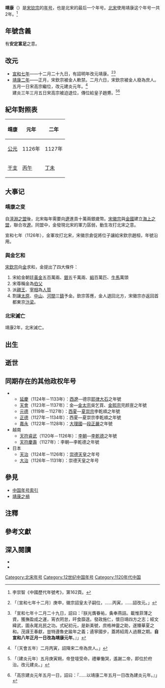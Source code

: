 {{Eranamebox|年号=靖康
|起讫时间= 1126年－1127年四月
|政权= [[北宋|北宋]]
|帝王= [[宋钦宗|宋钦宗]]赵桓
|历时= 2年
|timeline= <timeline>
ImageSize  = width:200 height:50
PlotArea   = width:180 height:30 left:10 bottom:20
TimeAxis   = orientation:horizontal
DateFormat = yyyy
Period     = from:960 till:1127
AlignBars  = early
ScaleMajor = increment:167 start:960
Colors =
  id:canvas value:rgb(1,1,0.85)
BackgroundColors = canvas:canvas
PlotData =
  width:15 color:black
  bar:era from:start till:end
  bar:era from:1126 till:1127 color:red
  bar:era from:1126 till:1127 color:green
</timeline>
|说明= <span style="color: green">靖康</span>在'''北宋'''及<span style="color: red">宋钦宗</span>时期的位置。
}}
'''靖康'''（{{kj|1126年||1127年|四月}}）是[[宋钦宗|宋钦宗]]的[[年号|年号]]，也是北宋的最后一个年号。[[北宋|北宋]]使用靖康这个年号一共2年。<ref>李崇智《中國歷代年號考》，第162頁。</ref>

==年號含義==
有'''安定富足'''之意。

==改元==
*[[1125年|宣和七年]]——十二月二十九日，有詔明年改元靖康。<ref>{{cite wikisource|title=宋史本紀第二十三欽宗|last=脫脫|wslink=zh:宋史/卷023}}「〔宣和七年十二月〕庚申，徽宗詔皇太子嗣位，……丙寅，……詔改元。」</ref><ref>{{cite wikisource|title=宋會要輯稿禮五十四|last=徐松|wslink=zh:宋會要輯稿/卷078}}「宣和七年十二月二十九日，詔曰：『朕光膺眷祐，夤奉燕詰。載惟菲薄之資，獲撫盈成之運，宵衣罔怠，旰食靡遑。發政施仁，懷日靖四方之志；經文緯武，圖永尾兆民之功。式紀初元，是新美號，庶格神靈之助，遂臻華夏之和。茂謹王春獻，豈特遵魯史踰年之義；遹寧國步，蓋將紹周人過曆之期。'''自宣和八年正月一日改為靖康元年'''。』」</ref>
*[[1127年|靖康二年]]——正月，宋欽宗被金人軟禁。二月六日，宋欽宗被金人廢為庶人。五月一日宋高宗繼位，改元建炎元年。<ref>{{cite wikisource|title=金史本紀第三太宗|last=脫脫|wslink=zh:金史/卷3}}「〔天會五年〕二月丙寅，詔降宋二帝為庶人。」</ref><br>建炎三年三月五日宋高宗被迫退位，傳位給皇子趙旉。<ref>{{cite wikisource|title=宋史本紀第二十五高宗一|last=脫脫|wslink=zh:宋史/卷024}}「〔建炎元年〕五月庚寅朔，帝登壇受命，禮畢慟哭，遙謝二帝，即位於府治。改元建炎。」</ref><ref>{{cite wikisource|title=宋會要輯稿禮五十四|last=徐松|wslink=zh:宋會要輯稿/卷078}}「高宗建炎元年五月一日，詔曰：『……以靖康二年五月一日改為建炎元年。』」</ref>

==紀年對照表==
{| class="wikitable"  style="text-align:center;"
!靖康!!元年!!二年
|-
![[公元|公元]]
|1126年||1127年
|-
![[干支|干支]]
|[[丙午|丙午]]||[[丁未|丁未]]
|}

==大事记==

=== 靖康之变 ===
{{main|靖康之变}}
自[[澶淵之盟|澶淵之盟]]後，北宋每年需要向[[遼|遼]]進貢十萬兩銀歲幣。{{fact|雖然其對北宋并非巨大經濟壓力，但宮內反對聲依然強烈。於是}}[[宋徽宗|宋徽宗]]與[[金國|金國]]建立[[海上之盟|海上之盟]]，聯合攻[[遼朝|遼]]。同盟中，金發現北宋的軍力孱弱，動生攻打北宋之意。

宣和七年（1126年），金軍攻打北宋，宋徽宗倉促將位子讓給宋欽宗趙桓，年號沿用。

=== 與金乞和 ===
[[宋欽宗|宋欽宗]]向[[金朝|金]]求和，金提出了四大條件：
# 宋給金朝廷[[黃金|黃金]]五百萬兩、[[銀|銀]]五千萬兩、[[緞|緞]]百萬匹、[[牛|牛]][[馬|馬]]萬頭
# 宋尊稱金為[[伯父|伯父]]
# 派[[親王|親王]]、[[宰相|宰相]]為[[人質|人質]]
# 割讓[[太原|太原]]、[[中山府|中山]]、[[河間|河間]]三[[鎮|鎮]]予金。欽宗答應，金人退回北方，宋徽宗亦返回首都東京[[汴梁|汴梁]]。

=== 北宋滅亡 ===
靖康2年，北宋滅亡。

==出生==

==逝世==

==同期存在的其他政权年号==
**[[延慶_(西遼)|延慶]]（1124年－1133年）：[[西遼|西遼]]—德宗[[耶律大石|耶律大石]]之年號
**[[天會_(金朝)|天會]]（1123年－1137年）：金—[[金太宗|金太宗]]吳乞買、[[金熙宗|金熙宗]]完颜亶之年號
**[[元德|元德]]（1119年－1127年）：[[西夏|西夏]]—[[夏崇宗|夏崇宗]]李乾順之年號
**[[正德_(西夏)|正德]]（1127年－1134年）：西夏—夏崇宗李乾順之年號
**[[嘉永_(大理)|嘉永]]（1122年－1128年）：[[大理國|大理國]]—[[段正嚴|段正嚴]]之年號
*越南
**[[天符睿武|天符睿武]]（1120年－1126年）：[[李朝_(越南)|李朝]]—[[李乾德|李乾德]]之年號
**[[天符慶壽|天符慶壽]]（1127年）：李朝—李乾德之年號
*日本
**[[天治|天治]]（1124年－1126年）：[[崇德天皇|崇德天皇]]之年号
**[[大治_(日本)|大治]]（1126年－1131年）：崇德天皇之年号

==參見==
*[[中国年号列表#宋朝|中国年号索引]]
*[[靖康之禍|靖康之禍]]

==注釋==
{{NoteFoot}}

==參考文獻==
{{Reflist}}

==深入閱讀==
<div>
*{{Cite book|author=[[李崇智|李崇智]]|title=中國歷代年號考|format=|url=|date=2004年12月|publisher=中華書局|location=北京|id=ISBN 7101025129}}
*{{Cite book|author=[[鄧洪波|鄧洪波]]|title=東亞歷史年表|format=pdf|url=http://www.eastasia.ntu.edu.tw/chinese/05_a04.htm|date=2005年3月|publisher=國立臺灣大學東亞經典與文化研究計劃|location=臺北|id=ISBN 9789860005189}}
</div>

{{宋朝年號}}
{{年号|[[宣和_(宋徽宗)|宣和]]|[[中国年号索引|北宋年号]]|南宋：[[建炎|建炎]]}}

[[Category:北宋年号|Category:北宋年号]]
[[Category:12世纪中国年号|Category:12世纪中国年号]]
[[Category:1120年代中国|Category:1120年代中国]]